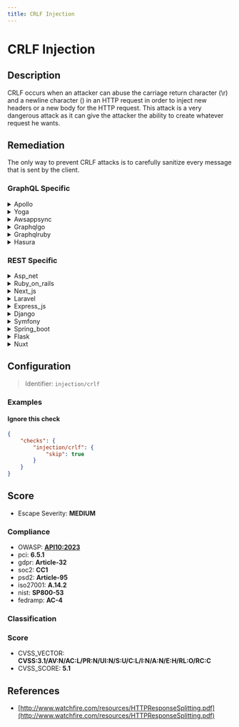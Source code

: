 ```yaml
---
title: CRLF Injection
---
```


# CRLF Injection

## Description

CRLF occurs when an attacker can abuse the carriage return character (\r) and a newline character () in an HTTP request in order to inject new headers or a new body for the HTTP request.
This attack is a very dangerous attack as it can give the attacker the ability to create whatever request he wants.


## Remediation

The only way to prevent CRLF attacks is to carefully sanitize every message that is sent by the client.



### GraphQL Specific

<details>
    <summary>Apollo</summary>

To prevent CRLF (Carriage Return Line Feed) injection attacks in the Apollo framework, ensure that user input is properly sanitized before being used in HTTP headers or any other outputs. Implement strict input validation to reject any input containing CRLF characters. Additionally, use built-in security features of the framework and libraries for setting HTTP headers to automatically encode potentially dangerous characters. Regularly update the Apollo framework and its dependencies to incorporate security patches that may address CRLF vulnerabilities.

</details>

<details>
    <summary>Yoga</summary>

To mitigate CRLF (Carriage Return Line Feed) injection vulnerabilities in the Yoga framework engine, ensure that user input is properly sanitized before being used in output functions. Implement strict input validation to reject any input containing CRLF characters or sequences. Additionally, use context-aware encoding functions to encode output according to the specific context in which it is rendered (e.g., HTML, URL, JavaScript). It is also advisable to set appropriate HTTP headers such as 'Content-Type' and 'Content-Disposition' to prevent content sniffing that could lead to CRLF injection attacks.

</details>

<details>
    <summary>Awsappsync</summary>

To mitigate CRLF (Carriage Return Line Feed) injection vulnerabilities in AWS AppSync, ensure that all user-supplied input is properly sanitized before being processed. Implement input validation to reject any input containing CRLF characters or sequences. Additionally, use built-in AWS AppSync security features to encode and handle data safely. Regularly update and review security policies to prevent injection attacks.

</details>

<details>
    <summary>Graphqlgo</summary>

To mitigate CRLF (Carriage Return Line Feed) injection vulnerabilities in a GraphQL Go framework engine, ensure that user input is properly sanitized before being processed. Implement strict input validation to reject any input containing CRLF characters or sequences. Additionally, use context-aware escaping functions when handling user input to prevent the injection of arbitrary CRLF sequences into headers or other sensitive parts of the HTTP response. Regularly review and update your security practices to address new and emerging threats.

</details>

<details>
    <summary>Graphqlruby</summary>

To prevent CRLF (Carriage Return Line Feed) injection attacks in the GraphQL Ruby framework, ensure that user-supplied input is properly sanitized before being used in HTTP headers or any other outputs. Utilize built-in Ruby methods to encode or escape special characters, and consider implementing a robust input validation library to enforce strict input patterns. Additionally, set response headers to treat the content as data, not as executable code, by using content type headers like 'Content-Type: text/plain' for plain text responses.

</details>

<details>
    <summary>Hasura</summary>

To mitigate CRLF (Carriage Return Line Feed) injection vulnerabilities in the Hasura framework, ensure that user input is properly sanitized before being used in any context. Implement strict input validation to reject any suspicious or malformed input. Additionally, configure Hasura's built-in security features to encode or escape CRLF sequences in both URLs and headers to prevent response splitting attacks. Regularly review and update your security practices to address new threats.

</details>


### REST Specific

<details>
    <summary>Asp_net</summary>

To prevent CRLF injection attacks in ASP.NET, encode user input before including it in HTTP headers or responses. Utilize the `HttpUtility.HtmlEncode` method for HTML output and `UrlEncode` for URL components. Additionally, set the `validateRequest` attribute to `true` in the web.config file to enable built-in request validation, and consider implementing a custom header validation routine to check for CRLF sequences.

</details>

<details>
    <summary>Ruby_on_rails</summary>

In Ruby on Rails, to prevent CRLF injection, ensure that user input is properly validated and encoded. Use built-in Rails methods such as `json_escape` to encode output and `strip` to remove unwanted carriage return and newline characters from user input. Additionally, set response headers explicitly using Rails' response object methods and avoid directly injecting user-controlled data into headers or responses.

</details>

<details>
    <summary>Next_js</summary>

To mitigate CRLF injection attacks in Next.js, ensure that user input is properly sanitized by encoding or escaping CRLF sequences before incorporating them into HTTP headers or responses. Utilize middleware or built-in functions to encode output, and rigorously validate and sanitize all user inputs to prevent the injection of malicious characters.

</details>

<details>
    <summary>Laravel</summary>

In Laravel, to prevent CRLF injection attacks, ensure that user input is properly sanitized before including it in HTTP headers. Use Laravel's built-in validation features to filter and escape input data. Additionally, avoid directly setting headers with user-supplied data and employ middleware that can strip out any CRLF characters from incoming requests.

</details>

<details>
    <summary>Express_js</summary>

To mitigate CRLF injection attacks in Express.js, ensure that user input is properly sanitized by escaping CRLF sequences. Use middleware such as `helmet` to set secure HTTP headers and employ libraries like `express-validator` to validate and sanitize input. Avoid directly injecting user content into headers or responses, and consistently encode output when dynamically generating web pages.

</details>

<details>
    <summary>Django</summary>

In Django, ensure that user input is properly escaped by using Django's built-in template system which automatically handles escaping. Additionally, use Django's HttpResponse objects to construct responses and avoid manually concatenating headers or body content. Always validate and sanitize input to prevent injection of arbitrary CRLF sequences.

</details>

<details>
    <summary>Symfony</summary>

In Symfony, to prevent CRLF injection attacks, ensure that any user input that is included in HTTP headers is properly sanitized. Use the 'Response' object to set headers instead of raw header functions, and employ the 'setHeader' method which automatically handles special characters. Additionally, validate and sanitize all user inputs to remove or encode carriage return () and newline (
) characters. Consider using Symfony's built-in functions and components, such as the 'HttpFoundation' component, to manage responses securely.

</details>

<details>
    <summary>Spring_boot</summary>

In Spring Boot applications, to prevent CRLF injection attacks, ensure that user input is properly validated and encoded. Use built-in security features such as HttpFirewall to restrict the characters allowed in URLs. Additionally, set 'server.tomcat.relaxed-query-chars' and 'server.tomcat.relaxed-path-chars' properties in application.properties to explicitly define which characters are permitted. Always encode user-controlled data before including it in HTTP headers to prevent malicious input from manipulating the response.

</details>

<details>
    <summary>Flask</summary>

In Flask, to prevent CRLF injection, ensure that user input is properly sanitized by escaping carriage return and newline characters. Use the `werkzeug` utility functions such as `escape()` to encode user input before incorporating it into HTTP headers or responses. Additionally, set response headers explicitly using Flask's `Response` object and avoid directly concatenating user-controlled data into headers or status lines.

</details>

<details>
    <summary>Nuxt</summary>

To prevent CRLF injection attacks in a Nuxt.js application, ensure that user input is properly sanitized before being included in HTTP headers or responses. Utilize libraries that encode or strip out CRLF characters from inputs, and always validate and escape user data based on the context in which it is used. Additionally, set up content security policies (CSP) to reduce the impact of any potential injection.

</details>

## Configuration

> Identifier: `injection/crlf`



### Examples



#### Ignore this check

```json
{
    "checks": {
        "injection/crlf": {
            "skip": true
        }
    }
}
```




## Score

- Escape Severity: **<span className="medium-severity">MEDIUM</span>**

### Compliance

- OWASP: **[API10:2023](https://github.com/OWASP/API-Security/blob/master/editions/2023/en/0xaa-unsafe-consumption-of-apis.md)**
- pci: **6.5.1**
- gdpr: **Article-32**
- soc2: **CC1**
- psd2: **Article-95**
- iso27001: **A.14.2**
- nist: **SP800-53**
- fedramp: **AC-4**

### Classification






### Score

- CVSS_VECTOR: **CVSS:3.1/AV:N/AC:L/PR:N/UI:N/S:U/C:L/I:N/A:N/E:H/RL:O/RC:C**
- CVSS_SCORE: **5.1**

## References

- [http://www.watchfire.com/resources/HTTPResponseSplitting.pdf](http://www.watchfire.com/resources/HTTPResponseSplitting.pdf)
  
